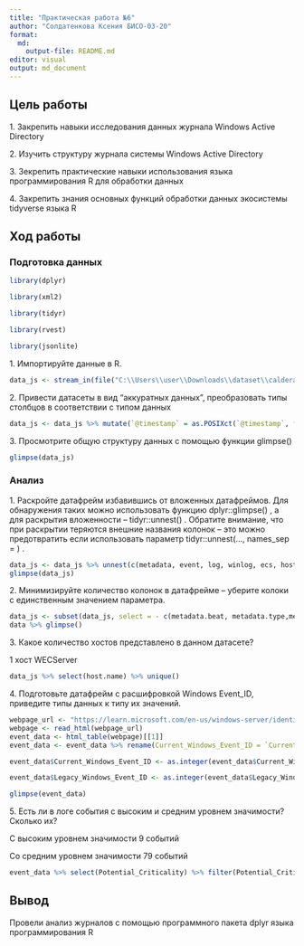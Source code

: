 ```yaml
---
title: "Практическая работа №6"
author: "Солдатенкова Ксения БИСО-03-20"
format: 
  md:
    output-file: README.md
editor: visual
output: md_document
---
```


## Цель работы

1\. Закрепить навыки исследования данных журнала Windows Active Directory

2\. Изучить структуру журнала системы Windows Active Directory

3\. Зекрепить практические навыки использования языка программирования R для
обработки данных

4\. Закрепить знания основных функций обработки данных экосистемы tidyverse
языка R

## Ход работы

### Подготовка данных

```r
library(dplyr)
```
```r
library(xml2)
```
```r
library(tidyr)
```
```r
library(rvest)
```
```r
library(jsonlite)
```


1\. Импортируйте данные в R.

```r
data_js <- stream_in(file("C:\\Users\\user\\Downloads\\dataset\\caldera_attack_evals_round1_day1_2019-10-20201108.json"))
```

2\. Привести датасеты в вид “аккуратных данных”, преобразовать типы столбцов в
соответствии с типом данных

```r
data_js <- data_js %>% mutate(`@timestamp` = as.POSIXct(`@timestamp`, format = "%Y-%m-%dT%H:%M:%OSZ", tz = "UTC")) %>%rename(timestamp = `@timestamp`, metadata = `@metadata`)
```

3\. Просмотрите общую структуру данных с помощью функции glimpse()

```r
glimpse(data_js)
```

### Анализ

1\. Раскройте датафрейм избавившись от вложенных датафреймов. Для
обнаружения таких можно использовать функцию dplyr::glimpse() , а для
раскрытия вложенности – tidyr::unnest() . Обратите внимание, что при
раскрытии теряются внешние названия колонок – это можно предотвратить
если использовать параметр tidyr::unnest(..., names_sep = ) .

```r
data_js <- data_js %>% unnest(c(metadata, event, log, winlog, ecs, host, agent), names_sep = ".")
glimpse(data_js)
```

2\. Минимизируйте количество колонок в датафрейме – уберите колоки с
единственным значением параметра.

```r
data_js <- subset(data_js, select = - c(metadata.beat, metadata.type,metadata.version,metadata.topic,event.kind,winlog.api,agent.ephemeral_id,agent.hostname,agent.id,agent.version,agent.type))
data %>% glimpse()
```

3\. Какое количество хостов представлено в данном датасете? 

1 хост WECServer

```r
data_js %>% select(host.name) %>% unique()
```

4\. Подготовьте датафрейм с расшифровкой Windows Event_ID, приведите типы
данных к типу их значений.

```r
webpage_url <- "https://learn.microsoft.com/en-us/windows-server/identity/ad-ds/plan/appendix-l--events-to-monitor"
webpage <- read_html(webpage_url)
event_data <- html_table(webpage)[[1]]
event_data <- event_data %>% rename(Current_Windows_Event_ID = `Current Windows Event ID`, Legacy_Windows_Event_ID = `Legacy Windows Event ID`, Potential_Criticality = `Potential Criticality`, Event_Summary = `Event Summary`)
```

```r
event_data$Current_Windows_Event_ID <- as.integer(event_data$Current_Windows_Event_ID)
```

```r
event_data$Legacy_Windows_Event_ID <- as.integer(event_data$Legacy_Windows_Event_ID)
```

```r
glimpse(event_data)
```

5\. Есть ли в логе события с высоким и средним уровнем значимости? Сколько их?

С высоким уровнем значимости 9 событий

Со средним уровнем значимости 79 событий

```r
event_data %>% select(Potential_Criticality) %>% filter(Potential_Criticality == 'High' | Potential_Criticality == 'Medium') %>% group_by(Potential_Criticality) %>% count()
```
## Вывод

Провели анализ журналов с помощью программного пакета dplyr языка
программирования R 
